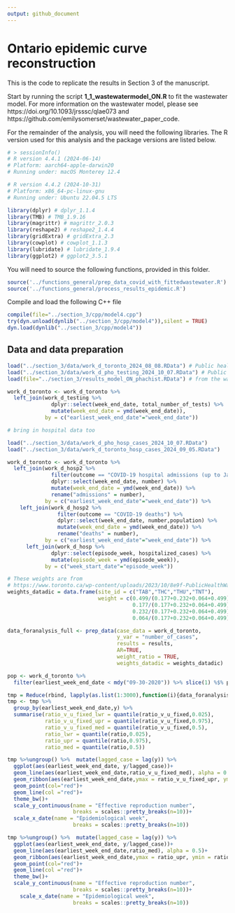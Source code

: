```yaml
---
output: github_document
---
```


<!-- README.md is generated from the README.Rmd. Please edit that file -->

# Ontario epidemic curve reconstruction
This is the code to replicate the results in Section 3 of the manuscript. 

Start by running the script **1_1_wastewatermodel_ON.R** to fit the wastewater model. For more information on the wastewater model, please see https://doi.org/10.1093/jrsssc/qlae073 and https://github.com/emilysomerset/wastewater_paper_code. 

For the remainder of the analysis, you will need the following libraries. The R version used for this analysis and the package versions are listed below.

```r
# > sessionInfo()
# R version 4.4.1 (2024-06-14)
# Platform: aarch64-apple-darwin20
# Running under: macOS Monterey 12.4

# R version 4.4.2 (2024-10-31)
# Platform: x86_64-pc-linux-gnu
# Running under: Ubuntu 22.04.5 LTS

library(dplyr) # dplyr_1.1.4
library(TMB) # TMB_1.9.16
library(magrittr) # magrittr_2.0.3
library(reshape2) # reshape2_1.4.4
library(gridExtra) # gridExtra_2.3
library(cowplot) # cowplot_1.1.3
library(lubridate) # lubridate_1.9.4
library(ggplot2) # ggplot2_3.5.1
```

You will need to source the following functions, provided in this folder. 
```r
source('../functions_general/prep_data_covid_with_fittedwastewater.R')
source('../functions_general/process_results_epidemic.R')
```

Compile and load the following C++ file
```r
compile(file="../section_3/cpp/model4.cpp")
try(dyn.unload(dynlib("../section_3/cpp/model4")),silent = TRUE)
dyn.load(dynlib("../section_3/cpp/model4"))
```

## Data and data preparation

```r
load("../section_3/data/work_d_toronto_2024_08_08.RData") # Public health ontario covid cases
load("../section_3/data/work_d_pho_testing_2024_10_07.RData") # Public health ontario testing
load(file="../section_3/results_model_ON_phachist.RData") # from the wastewater model

work_d_toronto <- work_d_toronto %>% 
  left_join(work_d_testing %>% 
              dplyr::select(week_end_date, total_number_of_tests) %>% 
              mutate(week_end_date = ymd(week_end_date)), 
            by = c("earliest_week_end_date"="week_end_date"))

# bring in hospital data too

load("../section_3/data/work_d_pho_hosp_cases_2024_10_07.RData")
load("../section_3/data/work_d_toronto_hosp_cases_2024_09_05.RData")

work_d_toronto <- work_d_toronto %>% 
  left_join(work_d_hosp2 %>% 
              filter(outcome == "COVID-19 hospital admissions (up to January 20, 2024)") %>% 
              dplyr::select(week_end_date, number) %>% 
              mutate(week_end_date = ymd(week_end_date)) %>% 
              rename("admissions" = number), 
            by = c("earliest_week_end_date"="week_end_date")) %>% 
    left_join(work_d_hosp2 %>% 
                filter(outcome == "COVID-19 deaths") %>% 
                dplyr::select(week_end_date, number,population) %>% 
                mutate(week_end_date = ymd(week_end_date)) %>% 
                rename("deaths" = number),
            by = c("earliest_week_end_date"="week_end_date")) %>% 
      left_join(work_d_hosp %>% 
              dplyr::select(episode_week, hospitalized_cases) %>% 
              mutate(episode_week = ymd(episode_week)), 
            by = c("week_start_date"="episode_week"))

# These weights are from 
# https://www.toronto.ca/wp-content/uploads/2023/10/8e9f-PublicHealthWastewaterSurveillanceTechNotes.pdf
weights_datadic = data.frame(site_id = c("TAB","THC","THU","TNT"), 
                             weight = c(0.499/(0.177+0.232+0.064+0.499),
                                        0.177/(0.177+0.232+0.064+0.499),
                                        0.232/(0.177+0.232+0.064+0.499),
                                        0.064/(0.177+0.232+0.064+0.499)))

data_foranalysis_full <- prep_data(case_data = work_d_toronto,
                                   y_var = "number_of_cases",
                                   results = results,
                                   AR=TRUE,
                                   weight_ratio = TRUE,
                                   weights_datadic = weights_datadic)

pop <- work_d_toronto %>% 
  filter(earliest_week_end_date < mdy("09-30-2020")) %>% slice(1) %$% population[1]

```




```r
tmp = Reduce(rbind, lapply(as.list(1:3000),function(i){data_foranalysis_full$analysis_d[[i]]$version = i; data_foranalysis_full$analysis_d[[i]]}))
tmp <- tmp %>% 
  group_by(earliest_week_end_date,y) %>% 
  summarise(ratio_v_u_fixed_lwr = quantile(ratio_v_u_fixed,0.025),
            ratio_v_u_fixed_upr = quantile(ratio_v_u_fixed,0.975),
            ratio_v_u_fixed_med = quantile(ratio_v_u_fixed,0.5),
            ratio_lwr = quantile(ratio,0.025),
            ratio_upr = quantile(ratio,0.975),
            ratio_med = quantile(ratio,0.5))
```

```r
tmp %>%ungroup() %>%  mutate(lagged_case = lag(y)) %>% 
  ggplot(aes(earliest_week_end_date, y/lagged_case))+
  geom_line(aes(earliest_week_end_date,ratio_v_u_fixed_med), alpha = 0.5)+  
  geom_ribbon(aes(earliest_week_end_date,ymax = ratio_v_u_fixed_upr, ymin = ratio_v_u_fixed_lwr), alpha = 0.5)+  
  geom_point(col="red")+
  geom_line(col ="red")+
  theme_bw()+ 
  scale_y_continuous(name = "Effective reproduction number",
                     breaks = scales::pretty_breaks(n=10))+
  scale_x_date(name = "Epidemiological week",
                     breaks = scales::pretty_breaks(n=10))

tmp %>%ungroup() %>%  mutate(lagged_case = lag(y)) %>% 
  ggplot(aes(earliest_week_end_date, y/lagged_case))+
  geom_line(aes(earliest_week_end_date,ratio_med), alpha = 0.5)+  
  geom_ribbon(aes(earliest_week_end_date,ymax = ratio_upr, ymin = ratio_lwr), alpha = 0.5)+  
  geom_point(col="red")+
  geom_line(col ="red")+
  theme_bw()+ 
  scale_y_continuous(name = "Effective reproduction number",
                     breaks = scales::pretty_breaks(n=10))+
    scale_x_date(name = "Epidemiological week",
                     breaks = scales::pretty_breaks(n=10))
```


